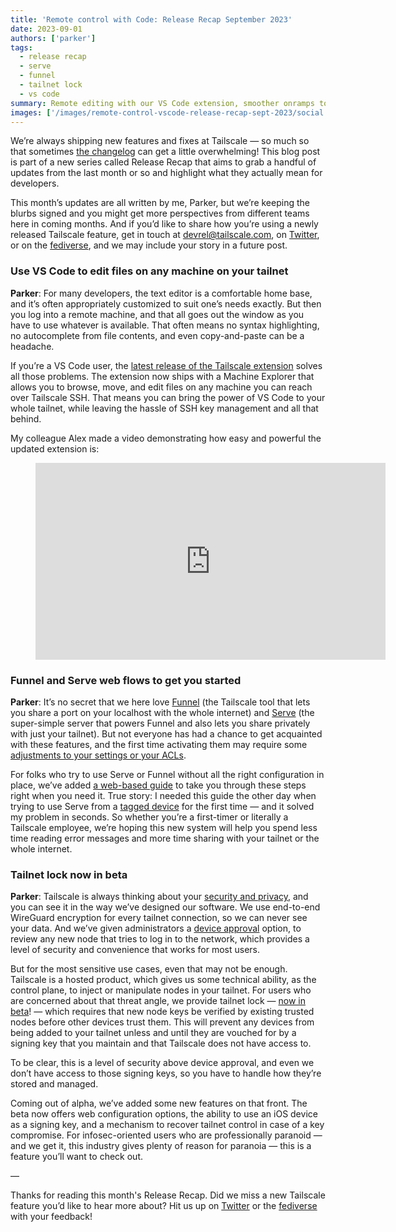 ```yaml
---
title: 'Remote control with Code: Release Recap September 2023'
date: 2023-09-01
authors: ['parker']
tags:
  - release recap
  - serve
  - funnel
  - tailnet lock
  - vs code
summary: Remote editing with our VS Code extension, smoother onramps to Serve and Funnel, and tailnet lock in beta in this month's Release Recap.
images: ['/images/remote-control-vscode-release-recap-sept-2023/social.png']
---
```


We’re always shipping new features and fixes at Tailscale — so much so that sometimes [the changelog](https://tailscale.com/changelog/) can get a little overwhelming! This blog post is part of a new series called Release Recap that aims to grab a handful of updates from the last month or so and highlight what they actually mean for developers.

This month’s updates are all written by me, Parker, but we’re keeping the blurbs signed and you might get more perspectives from different teams here in coming months. And if you’d like to share how you’re using a newly released Tailscale feature, get in touch at [devrel@tailscale.com](mailto:devrel@tailscale.com), on [Twitter](https://twitter.com/tailscale), or on the [fediverse](https://hachyderm.io/@tailscale), and we may include your story in a future post.

### Use VS Code to edit files on any machine on your tailnet

**Parker**: For many developers, the text editor is a comfortable home base, and it’s often appropriately customized to suit one’s needs exactly. But then you log into a remote machine, and that all goes out the window as you have to use whatever is available. That often means no syntax highlighting, no autocomplete from file contents, and even copy-and-paste can be a headache.

If you’re a VS Code user, the [latest release of the Tailscale extension](https://tailscale.com/blog/machine-explorer-vscode-extension/) solves all those problems. The extension now ships with a Machine Explorer that allows you to browse, move, and edit files on any machine you can reach over Tailscale SSH. That means you can bring the power of VS Code to your whole tailnet, while leaving the hassle of SSH key management and all that behind.

My colleague Alex made a video demonstrating how easy and powerful the updated extension is:

<figure>
  <iframe
    width="560"
    height="315"
    src="https://www.youtube.com/embed/ASZm_HyrHIc?si=bStK4K3J-Qclj59E"
    title="YouTube video player"
    frameBorder="0"
    allow="accelerometer; autoplay; clipboard-write; encrypted-media; gyroscope; picture-in-picture; web-share"
    allowfullscreen
  ></iframe>
</figure>

### Funnel and Serve web flows to get you started

**Parker**: It’s no secret that we here love [Funnel](https://tailscale.com/kb/1223/tailscale-funnel/) (the Tailscale tool that lets you share a port on your localhost with the whole internet) and [Serve](https://tailscale.com/kb/1242/tailscale-serve/) (the super-simple server that powers Funnel and also lets you share privately with just your tailnet). But not everyone has had a chance to get acquainted with these features, and the first time activating them may require some [adjustments to your settings or your ACLs](https://tailscale.com/kb/1223/tailscale-funnel/#tailnet-policy-file-requirement).

For folks who try to use Serve or Funnel without all the right configuration in place, we’ve added [a web-based guide](https://tailscale.com/kb/1223/tailscale-funnel/#setup) to take you through these steps right when you need it. True story: I needed this guide the other day when trying to use Serve from a [tagged device](https://tailscale.com/kb/1068/acl-tags/) for the first time — and it solved my problem in seconds. So whether you’re a first-timer or literally a Tailscale employee, we’re hoping this new system will help you spend less time reading error messages and more time sharing with your tailnet or the whole internet.

### Tailnet lock now in beta

**Parker**: Tailscale is always thinking about your [security and privacy](https://tailscale.com/security/), and you can see it in the way we’ve designed our software. We use end-to-end WireGuard encryption for every tailnet connection, so we can never see your data. And we’ve given administrators a [device approval](https://tailscale.com/kb/1099/device-approval/) option, to review any new node that tries to log in to the network, which provides a level of security and convenience that works for most users.

But for the most sensitive use cases, even that may not be enough. Tailscale is a hosted product, which gives us some technical ability, as the control plane, to inject or manipulate nodes in your tailnet. For users who are concerned about that threat angle, we provide tailnet lock — [now in beta](https://tailscale.com/blog/tailnet-lock-beta/)! — which requires that new node keys be verified by existing trusted nodes before other devices trust them. This will prevent any devices from being added to your tailnet unless and until they are vouched for by a signing key that you maintain and that Tailscale does not have access to.

To be clear, this is a level of security above device approval, and even we don’t have access to those signing keys, so you have to handle how they’re stored and managed.

Coming out of alpha, we’ve added some new features on that front. The beta now offers web configuration options, the ability to use an iOS device as a signing key, and a mechanism to recover tailnet control in case of a key compromise. For infosec-oriented users who are professionally paranoid — and we get it, this industry gives plenty of reason for paranoia — this is a feature you’ll want to check out.

—

Thanks for reading this month's Release Recap. Did we miss a new Tailscale feature you’d like to hear more about? Hit us up on [Twitter](https://twitter.com/tailscale) or the [fediverse](https://hachyderm.io/@tailscale) with your feedback!
